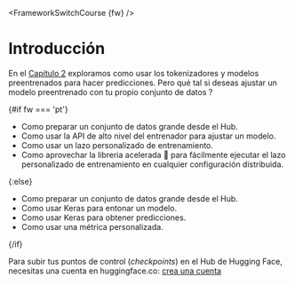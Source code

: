 <FrameworkSwitchCourse {fw} />

# Introducción

En el [Capítulo 2](/course/chapter2) exploramos como usar los tokenizadores y modelos preentrenados para hacer predicciones. Pero qué tal si deseas ajustar un modelo preentrenado con tu propio conjunto de datos ?

{#if fw === 'pt'}
* Como preparar un conjunto de datos grande desde el Hub.
* Como usar la API de alto nivel del entrenador para ajustar un modelo.
* Como usar un lazo personalizado de entrenamiento.
* Como aprovechar la libreria acelerada 🤗 para fácilmente ejecutar el lazo personalizado de entrenamiento en cualquier configuración distribuida.

{:else}
* Como preparar un conjunto de datos grande desde el Hub.
* Como usar Keras para entonar un modelo.
* Como usar Keras para obtener predicciones.
* Como usar una métrica personalizada.

{/if}

Para subir tus puntos de control (*checkpoints*) en el Hub de Hugging Face, necesitas una cuenta en huggingface.co: [crea una cuenta](https://huggingface.co/join)